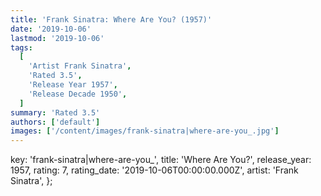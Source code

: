 ```yaml
---
title: 'Frank Sinatra: Where Are You? (1957)'
date: '2019-10-06'
lastmod: '2019-10-06'
tags:
  [
    'Artist Frank Sinatra',
    'Rated 3.5',
    'Release Year 1957',
    'Release Decade 1950',
  ]
summary: 'Rated 3.5'
authors: ['default']
images: ['/content/images/frank-sinatra|where-are-you_.jpg']
---
```


  key: 'frank-sinatra|where-are-you_',
  title: 'Where Are You?',
  release_year: 1957,
  rating: 7,
  rating_date: '2019-10-06T00:00:00.000Z',
  artist: 'Frank Sinatra',
};

<MusicRating data={data} />
